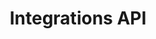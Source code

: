 ---
title: Integrations API
info: Learn how to connect Twenty to your other tools.
icon: IconBrandZapier
image: /images/user-guide/integrations/plug.png
sectionInfo: Connect Twenty to your existing tools and workflows
---